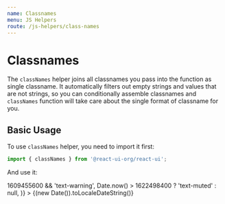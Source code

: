 ```yaml
---
name: Classnames
menu: JS Helpers
route: /js-helpers/class-names
---
```


# Classnames


The `classNames` helper joins all classnames you pass into the function as
single classname. It automatically filters out empty strings and values that
are not strings, so you can conditionally assemble classnames and `classNames`
function will take care about the single format of classname for you.

## Basic Usage

To use `classNames` helper, you need to import it first:

```js
import { classNames } from '@react-ui-org/react-ui';
```

And use it:

<Playground>
  <div
    className={classNames(
      'd-inline-block',
      Date.now() > 1609455600 && 'text-warning',
      Date.now() > 1622498400 ? 'text-muted' : null,
    )}
  >
    {(new Date()).toLocaleDateString()}
  </div>
</Playground>
